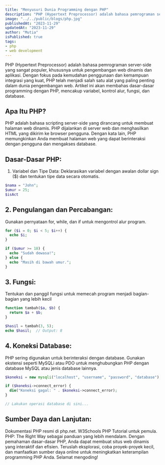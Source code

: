 ```yaml
---
title: "Menyusuri Dunia Programming dengan PHP"
description: "PHP (Hypertext Preprocessor) adalah bahasa pemrograman server-side yang sangat populer, khususnya untuk pengembangan web dinamis dan aplikasi."
image: "../../public/blogs/php.jpg"
publishedAt: "2023-11-29"
updatedAt: "2023-11-29"
author: "Mutia"
isPublished: true
tags:
- php
- web development
---
```


PHP (Hypertext Preprocessor) adalah bahasa pemrograman server-side yang sangat populer, khususnya untuk pengembangan web dinamis dan aplikasi. Dengan fokus pada kemudahan penggunaan dan kemampuan integrasi yang kuat, PHP telah menjadi salah satu alat yang paling penting dalam dunia pengembangan web. Artikel ini akan membahas dasar-dasar programming dengan PHP, mencakup variabel, kontrol alur, fungsi, dan database.

## Apa Itu PHP?
PHP adalah bahasa scripting server-side yang dirancang untuk membuat halaman web dinamis. PHP dijalankan di server web dan menghasilkan HTML yang dikirim ke browser pengguna. Dengan kata lain, PHP memungkinkan Anda membuat halaman web yang dapat berinteraksi dengan pengguna dan mengakses database.

## Dasar-Dasar PHP:
1. Variabel dan Tipe Data:
Deklarasikan variabel dengan awalan dollar sign ($) dan tentukan tipe data secara otomatis.

```php showLineNumbers {1-3} /science/ title="javascript" caption="variabel"
$nama = "John";
$umur = 25;
$isAct
```
## 2. Pengulangan dan Percabangan:
Gunakan pernyataan for, while, dan if untuk mengontrol alur program.

```php showLineNumbers {1-9} /science/ title="javascript" caption="variabel"
for ($i = 0; $i < 5; $i++) {
  echo $i;
}

if ($umur >= 18) {
  echo "Sudah dewasa!";
} else {
  echo "Masih di bawah umur.";
}
```
## 3. Fungsi:
Tentukan dan panggil fungsi untuk memecah program menjadi bagian-bagian yang lebih kecil

```php showLineNumbers {1-6} /science/ title="javascript" caption="variabel"
function tambah($a, $b) {
  return $a + $b;
}

$hasil = tambah(3, 5);
echo $hasil;  // Output: 8
```
## 4. Koneksi Database:
PHP sering digunakan untuk berinteraksi dengan database. Gunakan ekstensi seperti MySQLi atau PDO untuk menghubungkan PHP dengan database MySQL atau jenis database lainnya.

```php showLineNumbers {1-7} /science/ title="javascript" caption="variabel"
$koneksi = new mysqli("localhost", "username", "password", "database");

if ($koneksi->connect_error) {
  die("Koneksi gagal: " . $koneksi->connect_error);
}

// Lakukan operasi database di sini...
```
## Sumber Daya dan Lanjutan:
Dokumentasi PHP resmi di php.net.
W3Schools PHP Tutorial untuk pemula.
PHP: The Right Way sebagai panduan yang lebih mendalam.
Dengan pemahaman dasar-dasar PHP, Anda dapat membuat situs web dinamis yang interaktif dan efisien. Teruslah eksplorasi, coba proyek-proyek kecil, dan manfaatkan sumber daya online untuk meningkatkan keterampilan programming PHP Anda. Selamat mengoding!









